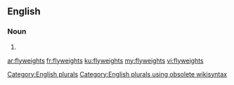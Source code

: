 ==English==

===Noun===
{{head|en}}

# {{plural of|flyweight}}

[[Category:English plurals]][[Category:English plurals using obsolete wikisyntax]]

[[ar:flyweights]]
[[fr:flyweights]]
[[ku:flyweights]]
[[my:flyweights]]
[[vi:flyweights]]